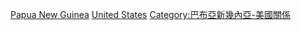 [[Category:美國駐外大使|Papua New Guinea]]
[[Category:駐巴布亞新幾內亞大使|United States]]
[[Category:巴布亞新幾內亞-美國關係|Category:巴布亞新幾內亞-美國關係]]
